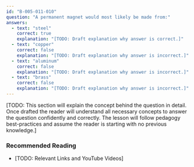 ```yaml
---
id: "B-005-011-010"
question: "A permanent magnet would most likely be made from:"
answers:
  - text: "steel"
    correct: true
    explanation: "[TODO: Draft explanation why answer is correct.]"
  - text: "copper"
    correct: false
    explanation: "[TODO: Draft explanation why answer is incorrect.]"
  - text: "aluminum"
    correct: false
    explanation: "[TODO: Draft explanation why answer is incorrect.]"
  - text: "brass"
    correct: false
    explanation: "[TODO: Draft explanation why answer is incorrect.]"
---
```


[TODO: This section will explain the concept behind the question in detail. Once drafted the reader will understand all necessary concepts to answer the question confidently and correctly. The lesson will follow pedagogy best-practices and assume the reader is starting with no previous knowledge.]

### Recommended Reading

- [TODO: Relevant Links and YouTube Videos]
